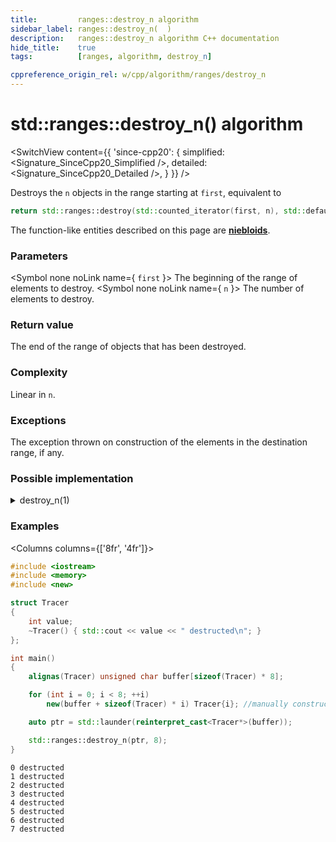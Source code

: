 ```yaml
---
title:         ranges::destroy_n algorithm
sidebar_label: ranges::destroy_n(  )
description:   ranges::destroy_n algorithm C++ documentation
hide_title:    true
tags:          [ranges, algorithm, destroy_n]

cppreference_origin_rel: w/cpp/algorithm/ranges/destroy_n
---
```



<!----------------- Codes ---------------------->


# std::ranges::destroy_n() algorithm

<SwitchView content={{
	'since-cpp20': {
		simplified:	<Signature_SinceCpp20_Simplified />,
		detailed:	<Signature_SinceCpp20_Detailed />,
	}
}} />

Destroys the `n` objects in the range starting at `first`, equivalent to

```cpp
return std::ranges::destroy(std::counted_iterator(first, n), std::default_sentinel).base();
```

The function-like entities described on this page are [**niebloids**](/docs/std/algo/niebloids).

### Parameters

<SymbolTable>

  <Symbol none noLink name={  <code>first</code> }>
    The beginning of the range of elements to destroy.
  </Symbol>
  <Symbol none noLink name={ <code>n</code> }>
    The number of elements to destroy.
  </Symbol>

</SymbolTable>

### Return value

The end of the range of objects that has been destroyed.

### Complexity

Linear in `n`.

### Exceptions

The exception thrown on construction of the elements in the destination range, if any.

### Possible implementation

<details>
<summary>destroy_n(1)</summary>

```cpp

struct destroy_n_fn
{
    template<no-throw-input-iterator I>
        requires std::destructible<std::iter_value_t<I>>
    constexpr I operator()(I first, std::iter_difference_t<I> n) const noexcept
    {
        for (; n != 0; (void)++first, --n)
            std::ranges::destroy_at(std::addressof(*first));
        return first;
    }
};

inline constexpr destroy_n_fn destroy_n{};
```

</details>

### Examples

<Columns columns={['8fr', '4fr']}>
<div>

```cpp title='Main.cpp' showLineNumbers
#include <iostream>
#include <memory>
#include <new>

struct Tracer
{
    int value;
    ~Tracer() { std::cout << value << " destructed\n"; }
};

int main()
{
    alignas(Tracer) unsigned char buffer[sizeof(Tracer) * 8];

    for (int i = 0; i < 8; ++i)
        new(buffer + sizeof(Tracer) * i) Tracer{i}; //manually construct objects

    auto ptr = std::launder(reinterpret_cast<Tracer*>(buffer));

    std::ranges::destroy_n(ptr, 8);
}
```

</div>
<div>

```plaintext title="Output"
0 destructed
1 destructed
2 destructed
3 destructed
4 destructed
5 destructed
6 destructed
7 destructed
```

</div>
</Columns>
